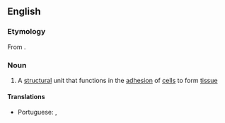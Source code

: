 ==English==

===Etymology===
From {{etyl|grc|en}} {{m|grc|δεσμός||link, connection}} {{suffix||some|lang=en}}.

===Noun===
{{wikipedia}}
{{en-noun}}

# {{lb|en|biology}} A [[structural]] unit that functions in the [[adhesion]] of [[cell]]s to form [[tissue]]

====Translations====
{{trans-top|a structural unit that functions in the adhesion of cells to form tissue}}
* Portuguese: {{t|pt|desmossomo|m}}, {{t|pt|desmossoma|m}}
{{trans-mid}}
{{trans-bottom}}